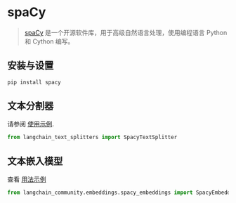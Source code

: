 # spaCy

>[spaCy](https://spacy.io/) 是一个开源软件库，用于高级自然语言处理，使用编程语言 Python 和 Cython 编写。

## 安装与设置


```bash
pip install spacy
```

## 文本分割器

请参阅 [使用示例](/docs/how_to/split_by_token/#spacy).

```python
from langchain_text_splitters import SpacyTextSplitter
```

## 文本嵌入模型

查看 [用法示例](/docs/integrations/text_embedding/spacy_embedding)

```python
from langchain_community.embeddings.spacy_embeddings import SpacyEmbeddings
```